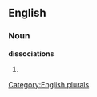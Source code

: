 
==English==

===Noun===
'''dissociations'''

# {{plural of|[[dissociation]]}}

[[Category:English plurals]]